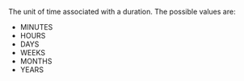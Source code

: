 
The unit of time associated with a duration. The possible values are:

* <InlineFieldValue>MINUTES</InlineFieldValue>
* <InlineFieldValue>HOURS</InlineFieldValue>
* <InlineFieldValue>DAYS</InlineFieldValue>
* <InlineFieldValue>WEEKS</InlineFieldValue>
* <InlineFieldValue>MONTHS</InlineFieldValue>
* <InlineFieldValue>YEARS</InlineFieldValue>
